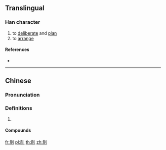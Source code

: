 {{character info/new}}
==Translingual==

===Han character===
{{Han char|rn=18|rad=刀|as=06|sn=8|four=|canj=MALN|ids=⿰百刂}}

# to [[deliberate]] and [[plan]]
# to [[arrange]]

====References====
* {{Han ref|kx=0139.251|hdz=10333.030|uh=34E6|ud=13542}}

----

==Chinese==
{{zh-forms}}

===Pronunciation===
{{zh-pron
|m=bāi,bò
|c=baak3,maak3
|cat=
}}

===Definitions===
{{zh-hanzi}}

# {{rfdef|zh}}

====Compounds====
{{zh-der|㓦劃}}

[[fr:㓦]]
[[pl:㓦]]
[[th:㓦]]
[[zh:㓦]]